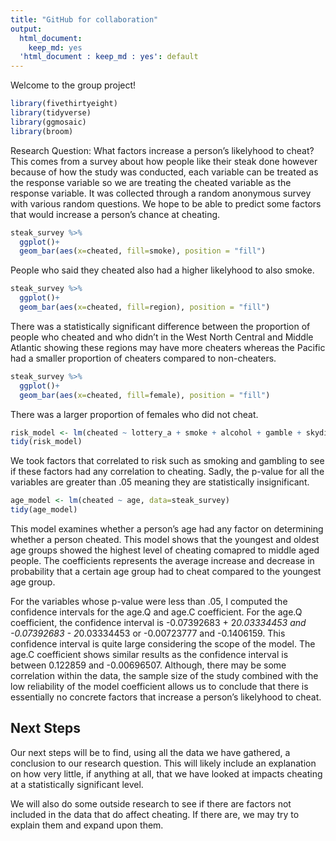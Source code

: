 ```yaml
---
title: "GitHub for collaboration"
output:
  html_document:
    keep_md: yes
  'html_document : keep_md : yes': default
---
```


Welcome to the group project!

```r
library(fivethirtyeight)
library(tidyverse)
library(ggmosaic)
library(broom)
```

Research Question: What factors increase a person's likelyhood to cheat? This comes from a survey about how people like their steak done however because of how the study was conducted, each variable can be treated as the response variable so we are treating the cheated variable as the response variable. It was collected through a random anonymous survey with various random questions. We hope to be able to predict some factors that would increase a person's chance at cheating.
```r
steak_survey %>% 
  ggplot()+
  geom_bar(aes(x=cheated, fill=smoke), position = "fill")
```

People who said they cheated also had a higher likelyhood to also smoke.

```r
steak_survey %>% 
  ggplot()+
  geom_bar(aes(x=cheated, fill=region), position = "fill")
```

There was a statistically significant difference between the proportion of people who cheated and who didn't in the West North Central and Middle Atlantic showing these regions may have more cheaters whereas the Pacific had a smaller proportion of cheaters compared to non-cheaters.

```r
steak_survey %>% 
  ggplot()+
  geom_bar(aes(x=cheated, fill=female), position = "fill")
```

There was a larger proportion of females who did not cheat.

```r
risk_model <- lm(cheated ~ lottery_a + smoke + alcohol + gamble + skydiving + speed, data=steak_survey)
tidy(risk_model)
```

We took factors that correlated to risk such as smoking and gambling to see if these factors had any correlation to cheating. Sadly, the p-value for all the variables are greater than .05 meaning they are statistically insignificant.

```r
age_model <- lm(cheated ~ age, data=steak_survey)
tidy(age_model)
```

This model examines whether a person's age had any factor on determining whether a person cheated. This model shows that the youngest and oldest age groups showed the highest level of cheating comapred to middle aged people. The coefficients represents the average increase and decrease in probability that a certain age group had to cheat compared to the youngest age group.

For the variables whose p-value were less than .05, I computed the confidence intervals for the age.Q and age.C coefficient. For the age.Q coefficient, the confidence interval is -0.07392683	+ 2*0.03334453 and -0.07392683 - 2*0.03334453 or -0.00723777 and -0.1406159. This confidence interval is quite large considering the scope of the model. The age.C coefficient shows similar results as the confidence interval is between 0.122859 and -0.00696507. Although, there may be some correlation within the data, the sample size of the study combined with the low reliability of the model coefficient allows us to conclude that there is essentially no concrete factors that increase a person's likelyhood to cheat.

## Next Steps

Our next steps will be to find, using all the data we have gathered, a conclusion to our research question. This will likely include an explanation on how very little, if anything at all, that we have looked at impacts cheating at a statistically significant level.

We will also do some outside research to see if there are factors not included in the data that do affect cheating. If there are, we may try to explain them and expand upon them.










